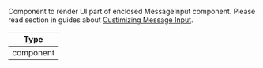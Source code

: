 Component to render UI part of enclosed MessageInput component.
Please read section in guides about [Custimizing Message Input](/reactnative/guides/message-input-customization).

| Type      |
| --------- |
| component |
